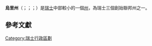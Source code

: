 {{noteTA|G1=瑞士地名}}
{{Infobox settlement
| name                    = 乌里州
| native_name             = <small>Kanton Uri<br>Canton d'Uri<br>Canton Uri<br>Chantun Uri</small>
| settlement_type         = [[州_(瑞士)|瑞士州份]]
| image_skyline           = Arnisee Lake.JPG
| image_alt               = 
| image_caption           = [[阿尔尼湖|阿尔尼湖]]
| image_flag              = Flag of Canton of Uri.svg
| image_shield            = Wappen Uri matt.svg
| shield_size             = 80x80px
| shield_link             = 
| image_map               = {{maplink|frame=y|plain=yes|frame-align=center|zoom=6|type=shape|stroke-width=2|frame-lat=46.7|frame-long=8.25|frame-width=275|frame-height=175}}
| map_alt                 = Map of Switzerland, location of Uri highlighted
| map_caption             = 乌里州在瑞士的位置
{{hidden |ta1 = left| border = 1px solid grey | header = 乌里州地图 | content = <br />[[File:Karte_Kanton_Uri_2010.png|250px]] }}
| coordinates             = {{coord|46|47|N|8|37|E|region:CH-UR|display=inline,title}}
| subdivision_type        = [[世界政區索引|国家]]
| subdivision_name        = {{CHE}}
| seat_type               = 首府
| seat                    = [[阿尔特多夫|阿尔特多夫]]
| parts_type              = [[瑞士行政区划|区划]]
| parts_style             = para
| p1                      = 20个[[市镇_(瑞士)|市镇]]
| p2                      = 
| leader_title            = 行政机关
| leader_name             = 政府议会 (7名议员)
| leader_title1           = 立法机关
| leader_name1            = 州议会 (64名议员)
| area_footnotes          = {{Swiss area data||QUELLE-KT}}
| area_total_km2          = {{Swiss area|UR|km=yes }}
| population_footnotes    = {{Swiss populations ref|CH-UR }}
| population_total        = {{Swiss populations NC|CH-UR|CH-UR}}
| population_as_of        = {{Swiss populations data CH-UR|YM}}
| population_density_km2  = auto
| iso_code                = CH-UR
| blank_name_sec1         = 最高点
| blank_info_sec1         = {{convert|3630|m|ft|0|abbr=on}}: [[達馬施托克山|達馬施托克山]]
| blank1_name_sec1        = 最低点
| blank1_info_sec1        = {{convert|434|m|ft|0|abbr=on}}: [[琉森湖|琉森湖]]
| blank_name_sec2         = 加入瑞士时间
| blank_info_sec2         = 1291年
| blank1_name_sec2        = [[瑞士语言|官方语言]]
| blank1_info_sec2        = [[德语|德语]]
| website                 = {{URL|http://www.UR.ch}}
}}

'''烏里州'''（{{lang-de|Kanton Uri}}；{{lang-fr|Canton d'Uri}}；{{lang-it|Canton Uri}}；{{lang-rm|Chantun Uri}}）是[[瑞士|瑞士]]中部較小的一個[[州_(瑞士)|州]]，為瑞士三個創始聯邦州之一。

==參考文獻==
{{reflist}}

{{Switzerland-stub}}
{{Swiss Cantons}}

{{Authority control}}

[[Category:瑞士行政區劃|Category:瑞士行政區劃]]